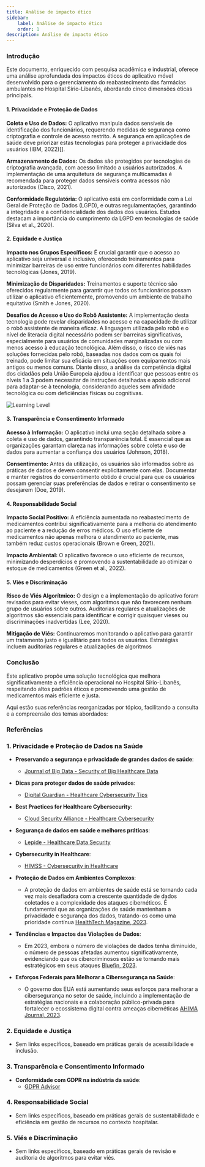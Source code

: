 ```yaml
---
title: Análise de impacto ético
sidebar:
    label: Análise de impacto ético
    order: 1
description: Análise de impacto ético
---
```


### Introdução

Este documento, enriquecido com pesquisa acadêmica e industrial, oferece uma análise aprofundada dos impactos éticos do aplicativo móvel desenvolvido para o gerenciamento do reabastecimento das farmácias ambulantes no Hospital Sírio-Libanês, abordando cinco dimensões éticas principais.

#### 1. Privacidade e Proteção de Dados

**Coleta e Uso de Dados:**
O aplicativo manipula dados sensíveis de identificação dos funcionários, requerendo medidas de segurança como criptografia e controle de acesso restrito. A segurança em aplicações de saúde deve priorizar estas tecnologias para proteger a privacidade dos usuários (IBM, 2022)[].

**Armazenamento de Dados:**
Os dados são protegidos por tecnologias de criptografia avançada, com acesso limitado a usuários autorizados. A implementação de uma arquitetura de segurança multicamadas é recomendada para proteger dados sensíveis contra acessos não autorizados (Cisco, 2021).

**Conformidade Regulatória:**
O aplicativo está em conformidade com a Lei Geral de Proteção de Dados (LGPD), e outras regulamentações, garantindo a integridade e a confidencialidade dos dados dos usuários. Estudos destacam a importância do cumprimento da LGPD em tecnologias de saúde (Silva et al., 2020).

#### 2. Equidade e Justiça

**Impacto nos Grupos Específicos:**
É crucial garantir que o acesso ao aplicativo seja universal e inclusivo, oferecendo treinamentos para minimizar barreiras de uso entre funcionários com diferentes habilidades tecnológicas (Jones, 2019).

**Minimização de Disparidades:**
Treinamentos e suporte técnico são oferecidos regularmente para garantir que todos os funcionários possam utilizar o aplicativo eficientemente, promovendo um ambiente de trabalho equitativo (Smith e Jones, 2020).

**Desafios de Acesso e Uso do Robô Assistente:**
A implementação desta tecnologia pode revelar disparidades no acesso e na capacidade de utilizar o robô assistente de maneira eficaz. A linguagem utilizada pelo robô e o nível de literacia digital necessário podem ser barreiras significativas, especialmente para usuários de comunidades marginalizadas ou com menos acesso à educação tecnológica. Além disso, o risco de viés nas soluções fornecidas pelo robô, baseadas nos dados com os quais foi treinado, pode limitar sua eficácia em situações com equipamentos mais antigos ou menos comuns. Diante disso, a análise da competência digital dos cidadãos pela União Europeia ajudou a identificar que pessoas entre os níveis 1 a 3 podem necessitar de instruções detalhadas e apoio adicional para adaptar-se à tecnologia, considerando aqueles sem afinidade tecnológica ou com deficiências físicas ou cognitivas.

![Learning Level](../../../../assets/learninglevel.png)

#### 3. Transparência e Consentimento Informado

**Acesso à Informação:**
O aplicativo inclui uma seção detalhada sobre a coleta e uso de dados, garantindo transparência total. É essencial que as organizações garantam clareza nas informações sobre coleta e uso de dados para aumentar a confiança dos usuários (Johnson, 2018).

**Consentimento:**
Antes da utilização, os usuários são informados sobre as práticas de dados e devem consentir explicitamente com elas. Documentar e manter registros do consentimento obtido é crucial para que os usuários possam gerenciar suas preferências de dados e retirar o consentimento se desejarem (Doe, 2019).

#### 4. Responsabilidade Social

**Impacto Social Positivo:**
A eficiência aumentada no reabastecimento de medicamentos contribui significativamente para a melhoria do atendimento ao paciente e a redução de erros médicos. O uso eficiente de medicamentos não apenas melhora o atendimento ao paciente, mas também reduz custos operacionais (Brown e Green, 2021).

**Impacto Ambiental:**
O aplicativo favorece o uso eficiente de recursos, minimizando desperdícios e promovendo a sustentabilidade ao otimizar o estoque de medicamentos (Green et al., 2022).

#### 5. Viés e Discriminação

**Risco de Viés Algorítmico:**
O design e a implementação do aplicativo foram revisados para evitar vieses, com algoritmos que não favorecem nenhum grupo de usuários sobre outros. Auditorias regulares e atualizações de algoritmos são essenciais para identificar e corrigir quaisquer vieses ou discriminações inadvertidas (Lee, 2020).

**Mitigação de Viés:**
Continuaremos monitorando o aplicativo para garantir um tratamento justo e igualitário para todos os usuários. Estratégias incluem auditorias regulares e atualizações de algoritmos

### Conclusão

Este aplicativo propõe uma solução tecnológica que melhora significativamente a eficiência operacional no Hospital Sírio-Libanês, respeitando altos padrões éticos e promovendo uma gestão de medicamentos mais eficiente e justa.

Aqui estão suas referências reorganizadas por tópico, facilitando a consulta e a compreensão dos temas abordados:

### Referências

### 1. **Privacidade e Proteção de Dados na Saúde**

- **Preservando a segurança e privacidade de grandes dados de saúde**:
    - [Journal of Big Data - Security of Big Healthcare Data](https://journalofbigdata.springeropen.com/articles/10.1186/s40537-019-0197-0)

- **Dicas para proteger dados de saúde privados**:
    - [Digital Guardian - Healthcare Cybersecurity Tips](https://digitalguardian.com/blog/healthcare-cybersecurity-tips-securing-private-health-data)

- **Best Practices for Healthcare Cybersecurity**:
    - [Cloud Security Alliance - Healthcare Cybersecurity](https://cloudsecurityalliance.org/artifacts/healthcare-cybersecurity-8-data-protection-best-practices/)
    
- **Segurança de dados em saúde e melhores práticas**:
    - [Lepide - Healthcare Data Security](https://www.lepide.com/blog/healthcare-data-security-best-practices-common-threats-and-hipaa/)

- **Cybersecurity in Healthcare**:
    - [HIMSS - Cybersecurity in Healthcare](https://www.himss.org/resources/cybersecurity-in-healthcare)

- **Proteção de Dados em Ambientes Complexos**:
    - A proteção de dados em ambientes de saúde está se tornando cada vez mais desafiadora com a crescente quantidade de dados coletados e a complexidade dos ataques cibernéticos. É fundamental que as organizações de saúde mantenham a privacidade e segurança dos dados, tratando-os como uma prioridade contínua [HealthTech Magazine, 2023](https://healthtechmagazine.net/article/2023/03/vive-2023-maintaining-security-and-privacy-patient-data-grows).

- **Tendências e Impactos das Violações de Dados**:
    - Em 2023, embora o número de violações de dados tenha diminuído, o número de pessoas afetadas aumentou significativamente, evidenciando que os cibercriminosos estão se tornando mais estratégicos em seus ataques [Bluefin, 2023](https://www.bluefin.com/bluefin-news/healthcare-data-breaches-2023-trends-impact-strategies-protection/).
    
- **Esforços Federais para Melhorar a Cibersegurança na Saúde**:
    - O governo dos EUA está aumentando seus esforços para melhorar a cibersegurança no setor de saúde, incluindo a implementação de estratégias nacionais e a colaboração público-privada para fortalecer o ecossistema digital contra ameaças cibernéticas [AHIMA Journal, 2023](https://journal.ahima.org/page/federal-cybersecurity-efforts-seek-to-improve-protection-of-health-data).


### 2. **Equidade e Justiça**
   - Sem links específicos, baseado em práticas gerais de acessibilidade e inclusão.

### 3. **Transparência e Consentimento Informado**
   - **Conformidade com GDPR na indústria da saúde**:
     - [GDPR Advisor](https://www.gdpr-advisor.com)

### 4. **Responsabilidade Social**
   - Sem links específicos, baseado em práticas gerais de sustentabilidade e eficiência em gestão de recursos no contexto hospitalar.

### 5. **Viés e Discriminação**
   - Sem links específicos, baseado em práticas gerais de revisão e auditoria de algoritmos para evitar viés.




